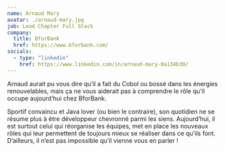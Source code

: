 ```yaml
---
name: Arnaud Mary
avatar: ./arnaud-mary.jpg
job: Lead Chapter Full Stack
company:
  title: BforBank
  href: https://www.bforbank.com/
socials:
  - type: "linkedin"
    href: https://www.linkedin.com/in/arnaud-mary-0a134b30/
---
```


Arnaud aurait pu vous dire qu’il a fait du Cobol ou bossé dans les énergies renouvelables, mais ça ne vous aiderait pas à comprendre le rôle qu’il occupe aujourd’hui chez BforBank.

Sportif convaincu et Java lover (ou bien le contraire), son quotidien ne se résume plus à être développeur chevronné parmi les siens.
Aujourd’hui, il est surtout celui qui réorganise les équipes, met en place les nouveaux rôles qui leur permettent de toujours mieux se réaliser dans ce qu’ils font.
D’ailleurs, il n’est pas impossible qu’il vienne vous en parler !
